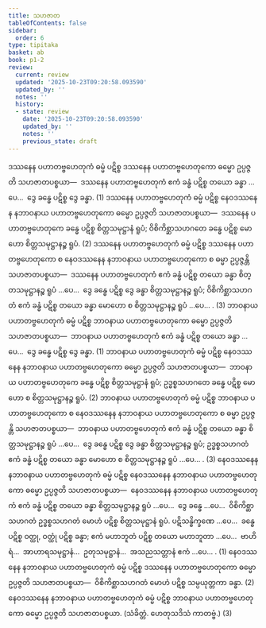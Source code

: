```yaml
---
title: သဟဇာတ
tableOfContents: false
sidebar:
  order: 6
type: tipitaka
basket: ab
book: p1-2
review:
  current: review
  updated: '2025-10-23T09:20:58.093590'
  updated_by: ''
  notes: ''
  history:
  - state: review
    date: '2025-10-23T09:20:58.093590'
    updated_by: ''
    notes: ''
    previous_state: draft
---
```



<ReviewStatus review={frontmatter.review} showDetails={true} />

<HypothesisAnnotation frontmatter={frontmatter} />

<DynamicBreadcrumb />

<Division number="12" book="p1-2" e="ch" v="37" p="183">

<Paragraph number="1087" book="p1-2">
ဒဿနေန ပဟာတဗ္ဗဟေတုကံ ဓမ္မံ ပဋိစ္စ ဒဿနေန ပဟာတဗ္ဗဟေတုကော ဓမ္မော ဥပ္ပဇ္ဇတိ သဟဇာတပစ္စယာ—  ဒဿနေန ပဟာတဗ္ဗဟေတုကံ ဧကံ ခန္ဓံ ပဋိစ္စ တယော ခန္ဓာ …ပေ…  ဒွေ ခန္ဓေ ပဋိစ္စ ဒွေ ခန္ဓာ. (1)
</Paragraph>

<Paragraph number="1088" book="p1-2">
ဒဿနေန ပဟာတဗ္ဗဟေတုကံ ဓမ္မံ ပဋိစ္စ နေဝဒဿနေန နဘာဝနာယ ပဟာတဗ္ဗဟေတုကော ဓမ္မော ဥပ္ပဇ္ဇတိ သဟဇာတပစ္စယာ—  ဒဿနေန ပဟာတဗ္ဗဟေတုကေ ခန္ဓေ ပဋိစ္စ စိတ္တသမုဋ္ဌာနံ ရူပံ; ဝိစိကိစ္ဆာသဟဂတေ ခန္ဓေ ပဋိစ္စ မောဟော စိတ္တသမုဋ္ဌာနဉ္စ ရူပံ. (2)
</Paragraph>

<Paragraph number="1089" book="p1-2">
ဒဿနေန ပဟာတဗ္ဗဟေတုကံ ဓမ္မံ ပဋိစ္စ ဒဿနေန ပဟာတဗ္ဗဟေတုကော စ နေဝဒဿနေန နဘာဝနာယ ပဟာတဗ္ဗဟေတုကော စ ဓမ္မာ ဥပ္ပဇ္ဇန္တိ သဟဇာတပစ္စယာ—  ဒဿနေန ပဟာတဗ္ဗဟေတုကံ ဧကံ ခန္ဓံ ပဋိစ္စ တယော ခန္ဓာ စိတ္တသမုဋ္ဌာနဉ္စ ရူပံ …ပေ…  ဒွေ ခန္ဓေ ပဋိစ္စ ဒွေ ခန္ဓာ စိတ္တသမုဋ္ဌာနဉ္စ ရူပံ; ဝိစိကိစ္ဆာသဟဂတံ ဧကံ ခန္ဓံ ပဋိစ္စ တယော ခန္ဓာ မောဟော စ စိတ္တသမုဋ္ဌာနဉ္စ ရူပံ …ပေ… . (3)
</Paragraph>

</Division>
<Division number="13" book="p1-2" e="ch" v="37" p="184">

<Paragraph number="1090" book="p1-2">
ဘာဝနာယ ပဟာတဗ္ဗဟေတုကံ ဓမ္မံ ပဋိစ္စ ဘာဝနာယ ပဟာတဗ္ဗဟေတုကော ဓမ္မော ဥပ္ပဇ္ဇတိ သဟဇာတပစ္စယာ—  ဘာဝနာယ ပဟာတဗ္ဗဟေတုကံ ဧကံ ခန္ဓံ ပဋိစ္စ တယော ခန္ဓာ …ပေ…  ဒွေ ခန္ဓေ ပဋိစ္စ ဒွေ ခန္ဓာ. (1)
</Paragraph>

<Paragraph number="1091" book="p1-2">
ဘာဝနာယ ပဟာတဗ္ဗဟေတုကံ ဓမ္မံ ပဋိစ္စ နေဝဒဿနေန နဘာဝနာယ ပဟာတဗ္ဗဟေတုကော ဓမ္မော ဥပ္ပဇ္ဇတိ သဟဇာတပစ္စယာ—  ဘာဝနာယ ပဟာတဗ္ဗဟေတုကေ ခန္ဓေ ပဋိစ္စ စိတ္တသမုဋ္ဌာနံ ရူပံ; ဥဒ္ဓစ္စသဟဂတေ ခန္ဓေ ပဋိစ္စ မောဟော စ စိတ္တသမုဋ္ဌာနဉ္စ ရူပံ. (2)
</Paragraph>

<Paragraph number="1092" book="p1-2">
ဘာဝနာယ ပဟာတဗ္ဗဟေတုကံ ဓမ္မံ ပဋိစ္စ ဘာဝနာယ ပဟာတဗ္ဗဟေတုကော စ နေဝဒဿနေန နဘာဝနာယ ပဟာတဗ္ဗဟေတုကော စ ဓမ္မာ ဥပ္ပဇ္ဇန္တိ သဟဇာတပစ္စယာ—  ဘာဝနာယ ပဟာတဗ္ဗဟေတုကံ ဧကံ ခန္ဓံ ပဋိစ္စ တယော ခန္ဓာ စိတ္တသမုဋ္ဌာနဉ္စ ရူပံ …ပေ…  ဒွေ ခန္ဓေ ပဋိစ္စ ဒွေ ခန္ဓာ စိတ္တသမုဋ္ဌာနဉ္စ ရူပံ; ဥဒ္ဓစ္စသဟဂတံ ဧကံ ခန္ဓံ ပဋိစ္စ တယော ခန္ဓာ မောဟော စ စိတ္တသမုဋ္ဌာနဉ္စ ရူပံ …ပေ… . (3)
</Paragraph>

</Division>
<Division number="14" book="p1-2" e="ch" v="37" p="184">

<Paragraph number="1093" book="p1-2">
နေဝဒဿနေန နဘာဝနာယ ပဟာတဗ္ဗဟေတုကံ ဓမ္မံ ပဋိစ္စ နေဝဒဿနေန နဘာဝနာယ ပဟာတဗ္ဗဟေတုကော ဓမ္မော ဥပ္ပဇ္ဇတိ သဟဇာတပစ္စယာ—  နေဝဒဿနေန နဘာဝနာယ ပဟာတဗ္ဗဟေတုကံ ဧကံ ခန္ဓံ ပဋိစ္စ တယော ခန္ဓာ စိတ္တသမုဋ္ဌာနဉ္စ ရူပံ …ပေ…  ဒွေ ခန္ဓေ …ပေ…  ဝိစိကိစ္ဆာသဟဂတံ ဥဒ္ဓစ္စသဟဂတံ မောဟံ ပဋိစ္စ စိတ္တသမုဋ္ဌာနံ ရူပံ. ပဋိသန္ဓိက္ခဏေ …ပေ…  ခန္ဓေ ပဋိစ္စ ဝတ္ထု, ဝတ္ထုံ ပဋိစ္စ ခန္ဓာ; ဧကံ မဟာဘူတံ ပဋိစ္စ တယော မဟာဘူတာ …ပေ…  ဗာဟိရံ…  အာဟာရသမုဋ္ဌာနံ…  ဥတုသမုဋ္ဌာနံ…  အသညသတ္တာနံ ဧကံ …ပေ… . (1)
</Paragraph>

<Paragraph number="1094" book="p1-2">
နေဝဒဿနေန နဘာဝနာယ ပဟာတဗ္ဗဟေတုကံ ဓမ္မံ ပဋိစ္စ ဒဿနေန ပဟာတဗ္ဗဟေတုကော ဓမ္မော ဥပ္ပဇ္ဇတိ သဟဇာတပစ္စယာ—  ဝိစိကိစ္ဆာသဟဂတံ မောဟံ ပဋိစ္စ သမ္ပယုတ္တကာ ခန္ဓာ. (2)
</Paragraph>

<Paragraph number="1095" book="p1-2">
နေဝဒဿနေန နဘာဝနာယ ပဟာတဗ္ဗဟေတုကံ ဓမ္မံ ပဋိစ္စ ဘာဝနာယ ပဟာတဗ္ဗဟေတုကော ဓမ္မော ဥပ္ပဇ္ဇတိ သဟဇာတပစ္စယာ. (သံခိတ္တံ. ဟေတုသဒိသံ ကာတဗ္ဗံ.) (3)
</Paragraph>
</Division>